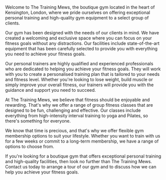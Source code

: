 
Welcome to The Training Mews, the boutique gym located in the heart of Kensington, London, where we pride ourselves on offering exceptional personal training and high-quality gym equipment to a select group of clients.

Our gym has been designed with the needs of our clients in mind. We have created a welcoming and exclusive space where you can focus on your fitness goals without any distractions. Our facilities include state-of-the-art equipment that has been carefully selected to provide you with everything you need to achieve your fitness goals.

Our personal trainers are highly qualified and experienced professionals who are dedicated to helping you achieve your fitness goals. They will work with you to create a personalised training plan that is tailored to your needs and fitness level. Whether you're looking to lose weight, build muscle or simply improve your overall fitness, our trainers will provide you with the guidance and support you need to succeed.

At The Training Mews, we believe that fitness should be enjoyable and rewarding. That's why we offer a range of group fitness classes that are designed to be fun, challenging and effective. Our classes include everything from high-intensity interval training to yoga and Pilates, so there's something for everyone.

We know that time is precious, and that's why we offer flexible gym membership options to suit your lifestyle. Whether you want to train with us for a few weeks or commit to a long-term membership, we have a range of options to choose from.

If you're looking for a boutique gym that offers exceptional personal training and high-quality facilities, then look no further than The Training Mews. Contact us today to arrange a tour of our gym and to discuss how we can help you achieve your fitness goals.
